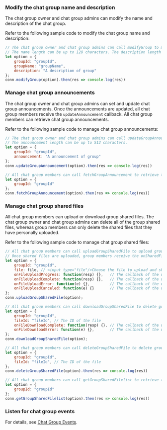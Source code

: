 <PlatformWrapper platform="web">

### Modify the chat group name and description

The chat group owner and chat group admins can modify the name and description of the chat group.

Refer to the following sample code to modify the chat group name and description:

```javascript
// The chat group owner and chat group admins can call modifyGroup to modify the name and description of a chat group.
// The name length can be up to 128 characters. The description length can be up to 512 characters.
let option = {
    groupId: "groupId",
    groupName: "groupName",
    description: "A description of group"
};
conn.modifyGroup(option).then(res => console.log(res))
```


### Manage chat group announcements

The chat group owner and chat group admins can set and update chat group announcements. Once the announcements are updated, all chat group members receive the `updateAnnouncement` callback. All chat group members can retrieve chat group announcements.

Refer to the following sample code to manage chat group announcements:

```javascript
// The chat group owner and chat group admins can call updateGroupAnnouncement to set or update the chat group announcements. 
// The announcement length can be up to 512 characters.
let option = {
    groupId: "groupId",   
    announcement: "A announcement of group"                       
};
conn.updateGroupAnnouncement(option).then(res => console.log(res))

// All chat group members can call fetchGroupAnnouncement to retrieve the chat group announcements.
let option = {
    groupId: "groupId"
};
conn.fetchGroupAnnouncement(option).then(res => console.log(res))
```


### Manage chat group shared files

All chat group members can upload or download group shared files. The chat group owner and chat group admins can delete all of the group shared files, whereas group members can only delete the shared files that they have personally uploaded.

Refer to the following sample code to manage chat group shared files:

```javascript
// All chat group members can call uploadGroupSharedFile to upload group shared files. The file size can be up to 10 MB.
// Once shared files are uploaded, group members receive the onSharedFileAdded callback.
let option = {
    groupId: "groupId",
    file: file, // <input type="file"/>Choose the file to upload and share.                         
    onFileUploadProgress: function(resp) {},   // The callback of the upload progress
    onFileUploadComplete: function(resp) {},   // The callback of the upload success
    onFileUploadError: function(e) {},         // The callback of the upload failure
    onFileUploadCanceled: function(e) {}       // The callback of the upload cancelation
};
conn.uploadGroupSharedFile(option);

// All chat group members can call downloadGroupSharedFile to delete group shared files.
let option = {
    groupId: "groupId",
    fileId: "fileId", // The ID of the file                 
    onFileDownloadComplete: function(resp) {}, // The callback of the upload success
    onFileDownloadError: function(e) {},       // The callback of the upload failure
};
conn.downloadGroupSharedFile(option);

// All chat group members can call deleteGroupSharedFile to delete group shared files.
let option = {
    groupId: "groupId",
    fileId: "fileId", // The ID of the file
};
conn.deleteGroupSharedFile(option).then(res => console.log(res))

// All chat group members can call getGroupSharedFilelist to retrieve the list of shared files in the chat group.
let option = {
    groupId: "groupId"
};
conn.getGroupSharedFilelist(option).then(res => console.log(res))
```

### Listen for chat group events

For details, see [Chat Group Events](manage-chat-groups#listen-for-chat-group-events).

</PlatformWrapper>
